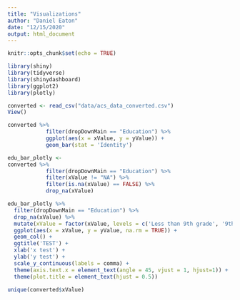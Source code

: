 ```yaml
---
title: "Visualizations"
author: "Daniel Eaton"
date: "12/15/2020"
output: html_document
---
```


```r
knitr::opts_chunk$set(echo = TRUE)
```

```r
library(shiny)
library(tidyverse)
library(shinydashboard)
library(ggplot2)
library(plotly)
```
```r
converted <- read_csv("data/acs_data_converted.csv")
View()
```

```r
converted %>%
            filter(dropDownMain == "Education") %>% 
            ggplot(aes(x = xValue, y = yValue)) +
            geom_bar(stat = 'Identity')
```

```r
edu_bar_plotly <- 
converted %>%
            filter(dropDownMain == "Education") %>%
            filter(xValue != "NA") %>%
            filter(is.na(xValue) == FALSE) %>%
            drop_na(xValue)
```

```r
edu_bar_plotly %>%
  filter(dropDownMain == "Education") %>%
  drop_na(xValue) %>%
  mutate(xValue = factor(xValue, levels = c('Less than 9th grade', '9th to 12th grade, no diploma', 'High school graduate (includes equivalency)', 'Some college, no degree', "Bachelor's degree", 'Graduate or professional degree'))) %>%
  ggplot(aes(x = xValue, y = yValue, na.rm = TRUE)) +
  geom_col() +
  ggtitle('TEST') +
  xlab('x test') +
  ylab('y test') +
  scale_y_continuous(labels = comma) +
  theme(axis.text.x = element_text(angle = 45, vjust = 1, hjust=1)) +
  theme(plot.title = element_text(hjust = 0.5))
```


```r
unique(converted$xValue)
```
